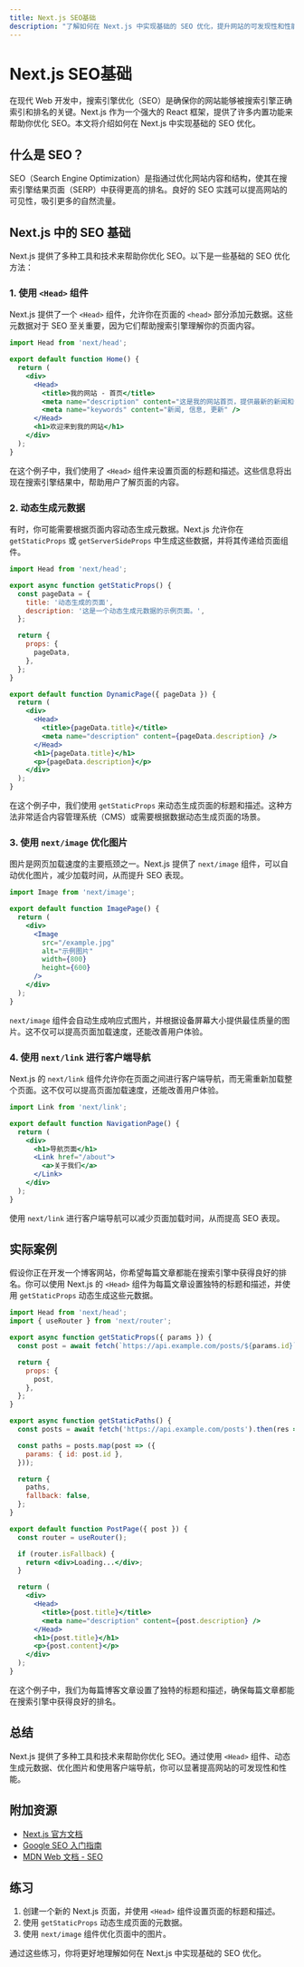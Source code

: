 ```yaml
---
title: Next.js SEO基础
description: "了解如何在 Next.js 中实现基础的 SEO 优化，提升网站的可发现性和性能。"
---
```


# Next.js SEO基础

在现代 Web 开发中，搜索引擎优化（SEO）是确保你的网站能够被搜索引擎正确索引和排名的关键。Next.js 作为一个强大的 React 框架，提供了许多内置功能来帮助你优化 SEO。本文将介绍如何在 Next.js 中实现基础的 SEO 优化。

## 什么是 SEO？

SEO（Search Engine Optimization）是指通过优化网站内容和结构，使其在搜索引擎结果页面（SERP）中获得更高的排名。良好的 SEO 实践可以提高网站的可见性，吸引更多的自然流量。

## Next.js 中的 SEO 基础

Next.js 提供了多种工具和技术来帮助你优化 SEO。以下是一些基础的 SEO 优化方法：

### 1. 使用 `<Head>` 组件

Next.js 提供了一个 `<Head>` 组件，允许你在页面的 `<head>` 部分添加元数据。这些元数据对于 SEO 至关重要，因为它们帮助搜索引擎理解你的页面内容。

```jsx
import Head from 'next/head';

export default function Home() {
  return (
    <div>
      <Head>
        <title>我的网站 - 首页</title>
        <meta name="description" content="这是我的网站首页，提供最新的新闻和信息。" />
        <meta name="keywords" content="新闻, 信息, 更新" />
      </Head>
      <h1>欢迎来到我的网站</h1>
    </div>
  );
}
```

在这个例子中，我们使用了 `<Head>` 组件来设置页面的标题和描述。这些信息将出现在搜索引擎结果中，帮助用户了解页面的内容。

### 2. 动态生成元数据

有时，你可能需要根据页面内容动态生成元数据。Next.js 允许你在 `getStaticProps` 或 `getServerSideProps` 中生成这些数据，并将其传递给页面组件。

```jsx
import Head from 'next/head';

export async function getStaticProps() {
  const pageData = {
    title: '动态生成的页面',
    description: '这是一个动态生成元数据的示例页面。',
  };

  return {
    props: {
      pageData,
    },
  };
}

export default function DynamicPage({ pageData }) {
  return (
    <div>
      <Head>
        <title>{pageData.title}</title>
        <meta name="description" content={pageData.description} />
      </Head>
      <h1>{pageData.title}</h1>
      <p>{pageData.description}</p>
    </div>
  );
}
```

在这个例子中，我们使用 `getStaticProps` 来动态生成页面的标题和描述。这种方法非常适合内容管理系统（CMS）或需要根据数据动态生成页面的场景。

### 3. 使用 `next/image` 优化图片

图片是网页加载速度的主要瓶颈之一。Next.js 提供了 `next/image` 组件，可以自动优化图片，减少加载时间，从而提升 SEO 表现。

```jsx
import Image from 'next/image';

export default function ImagePage() {
  return (
    <div>
      <Image
        src="/example.jpg"
        alt="示例图片"
        width={800}
        height={600}
      />
    </div>
  );
}
```

`next/image` 组件会自动生成响应式图片，并根据设备屏幕大小提供最佳质量的图片。这不仅可以提高页面加载速度，还能改善用户体验。

### 4. 使用 `next/link` 进行客户端导航

Next.js 的 `next/link` 组件允许你在页面之间进行客户端导航，而无需重新加载整个页面。这不仅可以提高页面加载速度，还能改善用户体验。

```jsx
import Link from 'next/link';

export default function NavigationPage() {
  return (
    <div>
      <h1>导航页面</h1>
      <Link href="/about">
        <a>关于我们</a>
      </Link>
    </div>
  );
}
```

使用 `next/link` 进行客户端导航可以减少页面加载时间，从而提高 SEO 表现。

## 实际案例

假设你正在开发一个博客网站，你希望每篇文章都能在搜索引擎中获得良好的排名。你可以使用 Next.js 的 `<Head>` 组件为每篇文章设置独特的标题和描述，并使用 `getStaticProps` 动态生成这些元数据。

```jsx
import Head from 'next/head';
import { useRouter } from 'next/router';

export async function getStaticProps({ params }) {
  const post = await fetch(`https://api.example.com/posts/${params.id}`).then(res => res.json());

  return {
    props: {
      post,
    },
  };
}

export async function getStaticPaths() {
  const posts = await fetch('https://api.example.com/posts').then(res => res.json());

  const paths = posts.map(post => ({
    params: { id: post.id },
  }));

  return {
    paths,
    fallback: false,
  };
}

export default function PostPage({ post }) {
  const router = useRouter();

  if (router.isFallback) {
    return <div>Loading...</div>;
  }

  return (
    <div>
      <Head>
        <title>{post.title}</title>
        <meta name="description" content={post.description} />
      </Head>
      <h1>{post.title}</h1>
      <p>{post.content}</p>
    </div>
  );
}
```

在这个例子中，我们为每篇博客文章设置了独特的标题和描述，确保每篇文章都能在搜索引擎中获得良好的排名。

## 总结

Next.js 提供了多种工具和技术来帮助你优化 SEO。通过使用 `<Head>` 组件、动态生成元数据、优化图片和使用客户端导航，你可以显著提高网站的可发现性和性能。

## 附加资源

- [Next.js 官方文档](https://nextjs.org/docs)
- [Google SEO 入门指南](https://developers.google.com/search/docs/beginner/seo-starter-guide)
- [MDN Web 文档 - SEO](https://developer.mozilla.org/en-US/docs/Glossary/SEO)

## 练习

1. 创建一个新的 Next.js 页面，并使用 `<Head>` 组件设置页面的标题和描述。
2. 使用 `getStaticProps` 动态生成页面的元数据。
3. 使用 `next/image` 组件优化页面中的图片。

通过这些练习，你将更好地理解如何在 Next.js 中实现基础的 SEO 优化。